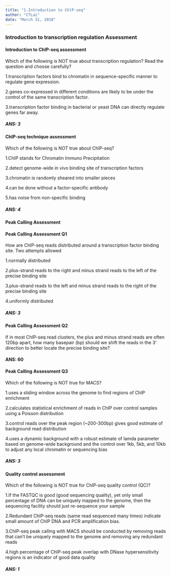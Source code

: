 ```yaml
---
title: "1.Introduction to ChlP-seq"
author: "CTLai"
date: "March 31, 2018"
---
```


### Introduction to transcription regulation Assessment

#### Introduction to ChIP-seq assessment

Which of the following is NOT true about transcription regulation? Read the question and choose carefully?

1.transcription factors bind to chromatin in sequence-specific manner to regulate gene expression.

2.genes co-expressed in different conditions are likely to be under the control of the same transcription factor.

3.transcription factor binding in bacterial or yeast DNA can directly regulate genes far away.

##### ANS: 3

#### ChIP-seq technique assessment

Which of the following is NOT true about ChIP-seq?

1.ChIP stands for Chromatin Immuno Precipitation

2.detect genome-wide in vivo binding site of transcription factors 

3.chromatin is randomly sheared into smaller pieces

4.can be done without a factor-specific antibody

5.has noise from non-specific binding

##### ANS: 4

#### Peak Calling Assessment

#### Peak Calling Assessment Q1

How are ChIP-seq reads distributed around a transcription factor binding site. Two attempts allowed

1.normally distributed

2.plus-strand reads to the right and minus strand reads to the left of the precise binding site

3.plus-strand reads to the left and minus strand reads to the right of the precise binding site

4.uniformly distributed

##### ANS: 3

#### Peak Calling Assessment Q2

If in most ChIP-seq read clusters, the plus and minus strand reads are often 120bp apart, how many basepair (bp) should we shift the reads in the 3' direction to better locate the precise binding site?

#### ANS: 60

#### Peak Calling Assessment Q3

Which of the following is NOT true for MACS?

1.uses a sliding window across the genome to find regions of ChIP enrichment 

2.calculates statistical enrichment of reads in ChIP over control samples using a Poisson distribution 

3.control reads over the peak region (~200-300bp) gives good estimate of background read distribution

4.uses a dynamic background with a robust estimate of lamda parameter based on genome-wide background and the control over 1kb, 5kb, and 10kb to adjust any local chromatin or sequencing bias

##### ANS: 3

#### Quality control assessment 

Which of the following is NOT true for ChIP-seq quality control (QC)?

1.If the FASTQC is good (good sequencing quality), yet only small percentage of DNA can be uniquely mapped to the genome, then the sequencing facility should just re-sequence your sample

2.Redundant ChIP-seq reads (same read sequenced many times) indicate small amount of ChIP DNA and PCR amplification bias. 

3.ChIP-seq peak calling with MACS should be conducted by removing reads that can't be uniquely mapped to the genome and removing any redundant reads

4.high percentage of ChIP-seq peak overlap with DNase hypersensitivity regions is an indicator of good data quality

##### ANS: 1


